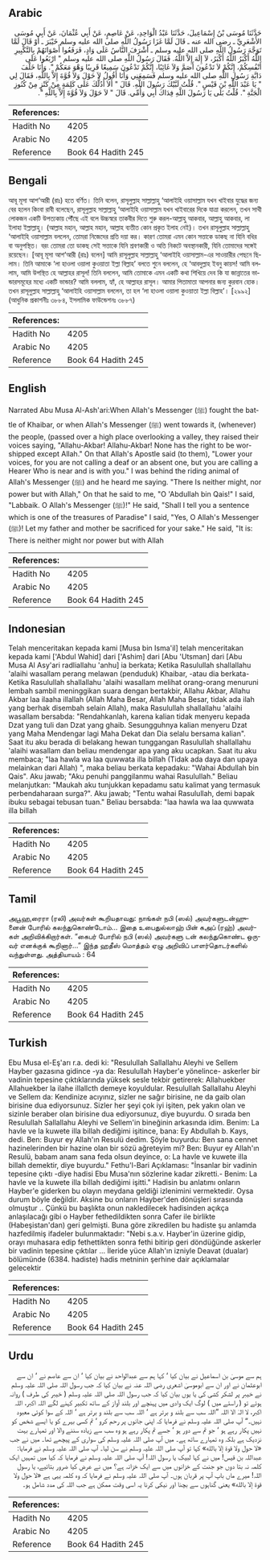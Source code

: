 ## Arabic


<div dir="rtl" lang="ar" style={{fontSize:'larger',backgroundColor:'#f8f9fa',padding:20}}>
حَدَّثَنَا مُوسَى بْنُ إِسْمَاعِيلَ، حَدَّثَنَا عَبْدُ الْوَاحِدِ، عَنْ عَاصِمٍ، عَنْ أَبِي عُثْمَانَ، عَنْ أَبِي مُوسَى الأَشْعَرِيِّ ـ رضى الله عنه ـ قَالَ لَمَّا غَزَا رَسُولُ اللَّهِ صلى الله عليه وسلم خَيْبَرَ ـ أَوْ قَالَ لَمَّا تَوَجَّهَ رَسُولُ اللَّهِ صلى الله عليه وسلم ـ أَشْرَفَ النَّاسُ عَلَى وَادٍ، فَرَفَعُوا أَصْوَاتَهُمْ بِالتَّكْبِيرِ اللَّهُ أَكْبَرُ اللَّهُ أَكْبَرُ، لاَ إِلَهَ إِلاَّ اللَّهُ‏.‏ فَقَالَ رَسُولُ اللَّهِ صلى الله عليه وسلم ‏"‏ ارْبَعُوا عَلَى أَنْفُسِكُمْ، إِنَّكُمْ لاَ تَدْعُونَ أَصَمَّ وَلاَ غَائِبًا، إِنَّكُمْ تَدْعُونَ سَمِيعًا قَرِيبًا وَهْوَ مَعَكُمْ ‏"‏‏.‏ وَأَنَا خَلْفَ دَابَّةِ رَسُولِ اللَّهِ صلى الله عليه وسلم فَسَمِعَنِي وَأَنَا أَقُولُ لاَ حَوْلَ وَلاَ قُوَّةَ إِلاَّ بِاللَّهِ، فَقَالَ لِي ‏"‏ يَا عَبْدَ اللَّهِ بْنَ قَيْسٍ ‏"‏‏.‏ قُلْتُ لَبَّيْكَ رَسُولَ اللَّهِ‏.‏ قَالَ ‏"‏ أَلاَ أَدُلُّكَ عَلَى كَلِمَةٍ مِنْ كَنْزٍ مِنْ كُنُوزِ الْجَنَّةِ ‏"‏‏.‏ قُلْتُ بَلَى يَا رَسُولَ اللَّهِ فِدَاكَ أَبِي وَأُمِّي‏.‏ قَالَ ‏"‏ لاَ حَوْلَ وَلاَ قُوَّةَ إِلاَّ بِاللَّهِ ‏"‏‏.‏
</div>
<div style={{backgroundColor:'#f8f9fa',padding:20, marginBottom: 10}}><table> <thead> <tr> <th>References:</th> <th></th> </tr> </thead> <tbody><tr><td>Hadith No</td><td>4205</td></tr><tr><td>Arabic No</td><td>4205</td></tr><tr><td>Reference</td><td>Book 64 Hadith 245</td></tr></tbody></table></div>

## Bengali


<div dir="ltr" lang="bn" style={{fontSize:'larger',backgroundColor:'#f8f9fa',padding:20}}>
আবূ মূসা আশ‘আরী (রাঃ) হতে বর্ণিত। তিনি বলেন, রাসূলুল্লাহ সাল্লাল্লাহু ‘আলাইহি ওয়াসাল্লাম যখন খাইবার যুদ্ধের জন্য বের হলেন কিংবা রাবী বলেছেন, রাসূলুল্লাহ সাল্লাল্লাহু ‘আলাইহি ওয়াসাল্লাম যখন খাইবারের দিকে যাত্রা করলেন, তখন সাথী লোকজন একটি উপত্যকায় পৌঁছে এই বলে উচ্চস্বরে তাকবীর দিতে শুরু করল-আল্লাহু আকবার, আল্লাহু আকবার, লা ইলাহা ইল্লাল্লাহু। (আল্লাহ মহান, আল্লাহ মহান, আল্লাহ ব্যতীত কোন প্রকৃত ইলাহ নেই)। তখন রাসূলুল্লাহ সাল্লাল্লাহু ‘আলাইহি ওয়াসাল্লাম বললেন, তোমরা নিজেদের প্রতি দয়া কর। কারণ তোমরা এমন কোন সত্তাকে ডাকছ না যিনি বধির বা অনুপস্থিত। বরং তোমরা তো ডাকছ সেই সত্তাকে যিনি শ্রবণকারী ও অতি নিকটে অবস্থানকারী, যিনি তোমাদের সঙ্গেই রয়েছেন। [আবূ মূসা আশ‘আরী (রাঃ) বলেন] আমি রাসূলুল্লাহ সাল্লাল্লাহু ‘আলাইহি ওয়াসাল্লাম-এর সাওয়ারীর পেছনে ছিলাম। তিনি আমাকে ‘লা হাওলা ওয়ালা কুওয়াতা ইল্লা বিল্লাহ’ বলতে শুনে বললেন, হে ‘আবদুল্লাহ ইবনু কায়স! আমি বললাম, আমি উপস্থিত হে আল্লাহর রাসূল! তিনি বললেন, আমি তোমাকে এমন একটি কথা শিখিয়ে দেব কি যা জান্নাতের ভান্ডারসমূহের মধ্যে একটি ভান্ডার? আমি বললাম, হ্যাঁ, হে আল্লাহর রাসূল। আমার পিতামাতা আপনার জন্য কুরবান হোক। তখন রাসূলুল্লাহ সাল্লাল্লাহু ‘আলাইহি ওয়াসাল্লাম বললেন, তা হল ‘লা হাওলা ওয়ালা কুওয়াতা ইল্লা বিল্লাহ’। [২৯৯২] (আধুনিক প্রকাশনীঃ ৩৮৮৪, ইসলামিক ফাউন্ডেশনঃ ৩৮৮৭)
</div>
<div style={{backgroundColor:'#f8f9fa',padding:20, marginBottom: 10}}><table> <thead> <tr> <th>References:</th> <th></th> </tr> </thead> <tbody><tr><td>Hadith No</td><td>4205</td></tr><tr><td>Arabic No</td><td>4205</td></tr><tr><td>Reference</td><td>Book 64 Hadith 245</td></tr></tbody></table></div>

## English


<div dir="ltr" lang="en" style={{fontSize:'larger',backgroundColor:'#f8f9fa',padding:20}}>
Narrated Abu Musa Al-Ash'ari:When Allah's Messenger (ﷺ) fought the battle of Khaibar, or when Allah's Messenger (ﷺ) went towards it, (whenever) the people, (passed over a high place overlooking a valley, they raised their voices saying, "Allahu-Akbar! Allahu-Akbar! None has the right to be worshipped except Allah." On that Allah's Apostle said (to them), "Lower your voices, for you are not calling a deaf or an absent one, but you are calling a Hearer Who is near and is with you." I was behind the riding animal of Allah's Messenger (ﷺ) and he heard me saying. "There Is neither might, nor power but with Allah," On that he said to me, "O 'Abdullah bin Qais!" I said, "Labbaik. O Allah's Messenger (ﷺ)!" He said, "Shall I tell you a sentence which is one of the treasures of Paradise" I said, "Yes, O Allah's Messenger (ﷺ)! Let my father and mother be sacrificed for your sake." He said, "It is: There is neither might nor power but with Allah
</div>
<div style={{backgroundColor:'#f8f9fa',padding:20, marginBottom: 10}}><table> <thead> <tr> <th>References:</th> <th></th> </tr> </thead> <tbody><tr><td>Hadith No</td><td>4205</td></tr><tr><td>Arabic No</td><td>4205</td></tr><tr><td>Reference</td><td>Book 64 Hadith 245</td></tr></tbody></table></div>

## Indonesian


<div dir="ltr" lang="id" style={{fontSize:'larger',backgroundColor:'#f8f9fa',padding:20}}>
Telah menceritakan kepada kami [Musa bin Isma'il] telah menceritakan kepada kami ['Abdul Wahid] dari ['Ashim] dari [Abu 'Utsman] dari [Abu Musa Al Asy'ari radliallahu 'anhu] ia berkata; Ketika Rasulullah shallallahu 'alaihi wasallam perang melawan (penduduk) Khaibar, -atau dia berkata- Ketika Rasulullah shallallahu 'alaihi wasallam melihat orang-orang menuruni lembah sambil meninggikan suara dengan bertakbir, Allahu Akbar, Allahu Akbar laa ilaaha illallah (Allah Maha Besar, Allah Maha Besar, tidak ada ilah yang berhak disembah selain Allah), maka Rasulullah shallallahu 'alaihi wasallam bersabda: "Rendahkanlah, karena kalian tidak menyeru kepada Dzat yang tuli dan Dzat yang ghaib. Sesungguhnya kalian menyeru Dzat yang Maha Mendengar lagi Maha Dekat dan Dia selalu bersama kalian". Saat itu aku berada di belakang hewan tunggangan Rasulullah shallallahu 'alaihi wasallam dan beliau mendengar apa yang aku ucapkan. Saat itu aku membaca; "laa hawla wa laa quwwata illa billah (Tidak ada daya dan upaya melainkan dari Allah) ", maka beliau berkata kepadaku: "Wahai Abdullah bin Qais". Aku jawab; "Aku penuhi panggilanmu wahai Rasulullah." Beliau melanjutkan: "Maukah aku tunjukkan kepadamu satu kalimat yang termasuk perbendaharaan surga?". Aku jawab; "Tentu wahai Rasulullah, demi bapak ibuku sebagai tebusan tuan." Beliau bersabda: "laa hawla wa laa quwwata illa billah
</div>
<div style={{backgroundColor:'#f8f9fa',padding:20, marginBottom: 10}}><table> <thead> <tr> <th>References:</th> <th></th> </tr> </thead> <tbody><tr><td>Hadith No</td><td>4205</td></tr><tr><td>Arabic No</td><td>4205</td></tr><tr><td>Reference</td><td>Book 64 Hadith 245</td></tr></tbody></table></div>

## Tamil


<div dir="ltr" lang="ta" style={{fontSize:'larger',backgroundColor:'#f8f9fa',padding:20}}>
அபூஹ‚ரைரா (ரலி) அவர்கள் கூறியதாவது: நாங்கள் நபி (ஸல்) அவர்களுடன்ஹுனைன் போரில் கலந்துகொண்டோம்... இதை உபைதுல்லாஹ் பின் கஅப் (ரஹ்) அவர்கள் அறிவிக்கிறார்கள். “கைபர் போரில் நபி (ஸல்) அவர்களு டன் கலந்துகொண்ட ஒருவர் எனக்குக் கூறினார்...” இந்த ஹதீஸ் மொத்தம் ஏழு அறிவிப் பாளர்தொடர்களில் வந்துள்ளது. அத்தியாயம் : 64
</div>
<div style={{backgroundColor:'#f8f9fa',padding:20, marginBottom: 10}}><table> <thead> <tr> <th>References:</th> <th></th> </tr> </thead> <tbody><tr><td>Hadith No</td><td>4205</td></tr><tr><td>Arabic No</td><td>4205</td></tr><tr><td>Reference</td><td>Book 64 Hadith 245</td></tr></tbody></table></div>

## Turkish


<div dir="ltr" lang="tr" style={{fontSize:'larger',backgroundColor:'#f8f9fa',padding:20}}>
Ebu Musa el-Eş'arı r.a. dedi ki: "Resulullah Sallallahu Aleyhi ve Sellem Hayber gazasına gidince -ya da: Resulullah Hayber'e yönelince- askerler bir vadinin tepesine çıktıklarında yüksek sesle tekbir getirerek: Allahuekber Allahuekber la ilahe illallcth demeye koyuldular. Resulullah Sallallahu Aleyhi ve Sellem da: Kendinize acıyınız, sizler ne sağır birisine, ne da gaib olan birisine dua ediyorsunuz. Sizler her şeyi çok iyi işiten, pek yakın olan ve sizinle beraber olan birisine dua ediyorsunuz, diye buyurdu. O sırada ben Resulullah Sallallahu Aleyhi ve Sellem'in bineğinin arkasında idim. Benim: La havle ve la kuwete illa billah dediğimi işitince, bana: Ey Abdullah b. Kays, dedi. Ben: Buyur ey Allah'ın Resulü dedim. Şöyle buyurdu: Ben sana cennet hazinelerinden bir hazine olan bir sözü ağreteyim mi? Ben: Buyur ey Allah'ın Resulü, babam anam sana feda olsun deyince, o: La havle ve kuwete illa billah demektir, diye buyurdu." Fethu'l-Bari Açıklaması: "İnsanlar bir vadinin tepesine çıktı -diye hadisi Ebu Musa'nın sözlerine kadar zikretti.- Benim: La havle ve la kuwete illa billah dediğimi işitti." Hadisin bu anlatımı onların Hayber'e giderken bu olayın meydana geldiği izlenimini vermektedir. Oysa durum böyle değildir. Aksine bu onların Hayber'den dönüşleri sırasında olmuştur .. Çünkü bu başlıkta onun nakledilecek hadisinden açıkça anlaşılacağı gibi o Hayber fethedildikten sonra Cafer ile birlikte (Habeşistan'dan) geri gelmişti. Buna göre zikredilen bu hadiste şu anlamda hazfedilmiş ifadeler bulunmaktadır: "Nebi s.a.v. Hayber'in üzerine gidip, orayı muhasara edip fethettikten sonra fethi bitirip geri döndüğünde askerler bir vadinin tepesine çıktılar ... İleride yüce Allah'ın izniyle Deavat (dualar) bölümünde (6384. hadiste) hadis metninin şerhine dair açıklamalar gelecektir
</div>
<div style={{backgroundColor:'#f8f9fa',padding:20, marginBottom: 10}}><table> <thead> <tr> <th>References:</th> <th></th> </tr> </thead> <tbody><tr><td>Hadith No</td><td>4205</td></tr><tr><td>Arabic No</td><td>4205</td></tr><tr><td>Reference</td><td>Book 64 Hadith 245</td></tr></tbody></table></div>

## Urdu


<div dir="rtl" lang="ur" style={{fontSize:'larger',backgroundColor:'#f8f9fa',padding:20}}>
ہم سے موسیٰ بن اسماعیل نے بیان کیا ‘ کہا ہم سے عبدالواحد نے بیان کیا ‘ ان سے عاصم نے ‘ ان سے ابوعثمان نے اور ان سے ابوموسیٰ اشعری رضی اللہ عنہ نے بیان کیا کہ جب رسول اللہ صلی اللہ علیہ وسلم نے خیبر پر لشکر کشی کی یا یوں بیان کیا کہ جب رسول اللہ صلی اللہ علیہ وسلم ( خیبر کی طرف ) روانہ ہوئے تو ( راستے میں ) لوگ ایک وادی میں پہنچے اور بلند آواز کے ساتھ تکبیر کہنے لگے اللہ اکبر، اللہ اکبر، لا الہٰ الا اللہ ”اللہ سب سے بلند و برتر ہے ‘ اللہ سب سے بلند و برتر ہے ‘ اللہ کے سوا کوئی معبود نہیں۔“ آپ صلی اللہ علیہ وسلم نے فرمایا کہ اپنی جانوں پر رحم کرو ‘ تم کسی بہرے کو یا ایسے شخص کو نہیں پکار رہے ہو ‘ جو تم سے دور ہو ‘ جسے تم پکار رہے ہو وہ سب سے زیادہ سننے والا اور تمہارے بہت نزدیک ہے بلکہ وہ تمہارے ساتھ ہے۔ میں آپ صلی اللہ علیہ وسلم کی سواری کے پیچھے تھا۔ میں نے جب «لا حول ولا قوة إلا بالله» کہا تو آپ صلی اللہ علیہ وسلم نے سن لیا۔ آپ صلی اللہ علیہ وسلم نے فرمایا: عبداللہ بن قیس! میں نے کہا لبیک یا رسول اللہ! آپ صلی اللہ علیہ وسلم نے فرمایا کہ کیا میں تمہیں ایک کلمہ نہ بتا دوں جو جنت کے خزانوں میں سے ایک خزانہ ہے؟ میں نے عرض کیا ضرور بتائیے، یا رسول اللہ! میرے ماں باپ آپ پر قربان ہوں۔ آپ صلی اللہ علیہ وسلم نے فرمایا کہ وہ کلمہ یہی ہے «لا حول ولا قوة إلا بالله» یعنی گناہوں سے بچنا اور نیکی کرنا یہ اسی وقت ممکن ہے جب اللہ کی مدد شامل ہو۔
</div>
<div style={{backgroundColor:'#f8f9fa',padding:20, marginBottom: 10}}><table> <thead> <tr> <th>References:</th> <th></th> </tr> </thead> <tbody><tr><td>Hadith No</td><td>4205</td></tr><tr><td>Arabic No</td><td>4205</td></tr><tr><td>Reference</td><td>Book 64 Hadith 245</td></tr></tbody></table></div>